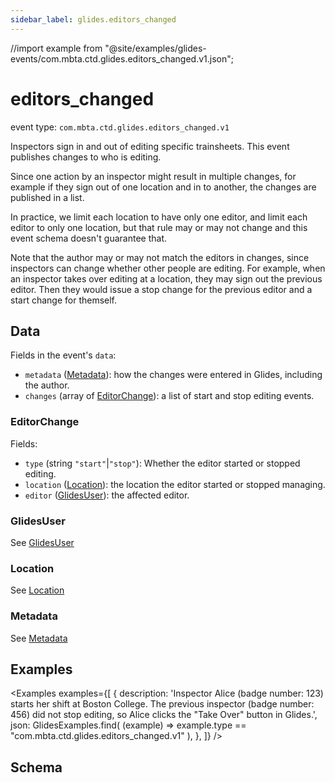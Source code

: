 ```yaml
---
sidebar_label: glides.editors_changed
---
```


//import example from "@site/examples/glides-events/com.mbta.ctd.glides.editors_changed.v1.json";

# editors_changed

event type: `com.mbta.ctd.glides.editors_changed.v1`

Inspectors sign in and out of editing specific trainsheets. This event publishes changes to who is editing.

Since one action by an inspector might result in
multiple changes, for example if they sign out of one location and in to another, the changes are published in a list.

In practice, we limit each location to have only one editor, and limit each editor to only one location, but that rule may or may not change and this event schema doesn't guarantee that.

Note that the author may or may not match the editors in changes, since inspectors can change whether other people are editing.
For example, when an inspector takes over editing at a location, they may sign out the previous editor.
Then they would issue a stop change for the previous editor and a start change for themself.

## Data

Fields in the event's `data`:

- `metadata` ([Metadata](.#metadata)): how the changes were entered in Glides, including the author.
- `changes` (array of [EditorChange](#editor-change)): a list of start and stop editing events.

### EditorChange

Fields:

- `type` (string `"start"`|`"stop"`): Whether the editor started or stopped editing.
- `location` ([Location](.#location)): the location the editor started or stopped managing.
- `editor` ([GlidesUser](.#glides-user)): the affected editor.

### GlidesUser

See [GlidesUser](.#glidesuser)

### Location

See [Location](.#location)

### Metadata

See [Metadata](.#metadata)

## Examples

<Examples
  examples={[
    {
      description:
        'Inspector Alice (badge number: 123) starts her shift at Boston College. The previous inspector (badge number: 456) did not stop editing, so Alice clicks the "Take Over" button in Glides.',
      json: GlidesExamples.find(
        (example) => example.type == "com.mbta.ctd.glides.editors_changed.v1"
      ),
    },
  ]}
/>

## Schema

<EventSchemaPath event="com.mbta.ctd.glides.editors_changed.v1" />
